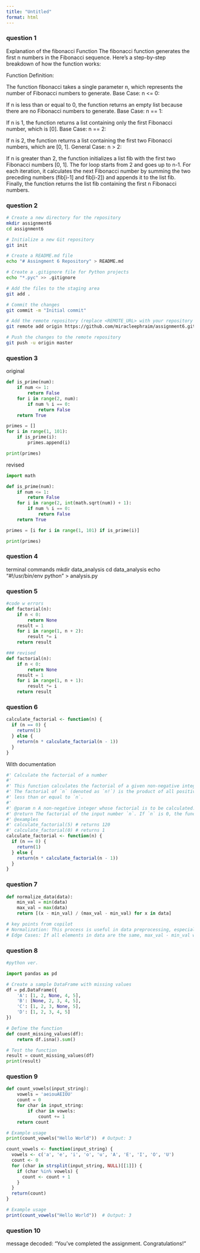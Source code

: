 ```yaml
---
title: "Untitled"
format: html
---
```

### question 1 
Explanation of the fibonacci Function
The fibonacci function generates the first n numbers in the Fibonacci sequence. Here's a step-by-step breakdown of how the function works:

Function Definition:

The function fibonacci takes a single parameter n, which represents the number of Fibonacci numbers to generate.
Base Case: n <= 0:

If n is less than or equal to 0, the function returns an empty list because there are no Fibonacci numbers to generate.
Base Case: n == 1:

If n is 1, the function returns a list containing only the first Fibonacci number, which is [0].
Base Case: n == 2:

If n is 2, the function returns a list containing the first two Fibonacci numbers, which are [0, 1].
General Case: n > 2:

If n is greater than 2, the function initializes a list fib with the first two Fibonacci numbers [0, 1].
The for loop starts from 2 and goes up to n-1. For each iteration, it calculates the next Fibonacci number by summing the two preceding numbers (fib[i-1] and fib[i-2]) and appends it to the list fib.
Finally, the function returns the list fib containing the first n Fibonacci numbers.

### question 2
```bash
# Create a new directory for the repository
mkdir assignment6
cd assignment6

# Initialize a new Git repository
git init

# Create a README.md file
echo "# Assingment 6 Repository" > README.md

# Create a .gitignore file for Python projects
echo "*.pyc" >> .gitignore

# Add the files to the staging area
git add .

# Commit the changes
git commit -m "Initial commit"

# Add the remote repository (replace <REMOTE_URL> with your repository URL)
git remote add origin https://github.com/miracleephraim/assignment6.git

# Push the changes to the remote repository
git push -u origin master
```

### question 3

original
``` python
def is_prime(num):
    if num <= 1:
        return False
    for i in range(2, num):
        if num % i == 0:
            return False
    return True

primes = []
for i in range(1, 101):
    if is_prime(i):
        primes.append(i)

print(primes)
```

revised
```python
import math

def is_prime(num):
    if num <= 1:
        return False
    for i in range(2, int(math.sqrt(num)) + 1):
        if num % i == 0:
            return False
    return True

primes = [i for i in range(1, 101) if is_prime(i)]

print(primes)
```

### question 4
terminal commands
mkdir data_analysis
cd data_analysis
echo "#!/usr/bin/env python" > analysis.py

### question 5
```python
#code w errors
def factorial(n):
    if n < 0:
        return None
    result = 1
    for i in range(1, n + 2):
        result *= i
    return result

```

```python
### revised 
def factorial(n):
    if n < 0:
        return None
    result = 1
    for i in range(1, n + 1):
        result *= i
    return result
```

### question 6
``` r
calculate_factorial <- function(n) {
  if (n == 0) {
    return(1)
  } else {
    return(n * calculate_factorial(n - 1))
  }
}
```

With documentation
```r

#' Calculate the factorial of a number
#'
#' This function calculates the factorial of a given non-negative integer `n`.
#' The factorial of `n` (denoted as `n!`) is the product of all positive integers
#' less than or equal to `n`.
#'
#' @param n A non-negative integer whose factorial is to be calculated.
#' @return The factorial of the input number `n`. If `n` is 0, the function returns 1.
#' @examples
#' calculate_factorial(5) # returns 120
#' calculate_factorial(0) # returns 1
calculate_factorial <- function(n) {
  if (n == 0) {
    return(1)
  } else {
    return(n * calculate_factorial(n - 1))
  }
}
```

### question 7
``` python
def normalize_data(data):
    min_val = min(data)
    max_val = max(data)
    return [(x - min_val) / (max_val - min_val) for x in data]

# key points from copilot
# Normalization: This process is useful in data preprocessing, especially in machine learning, where features are often normalized to improve the performance of algorithms.
# Edge Cases: If all elements in data are the same, max_val - min_val would be 0, leading to a division by zero error. This should be handled in a robust implementation.
```

### question 8
``` python
#python ver. 

import pandas as pd

# Create a sample DataFrame with missing values
df = pd.DataFrame({
    'A': [1, 2, None, 4, 5],
    'B': [None, 2, 3, 4, 5],
    'C': [1, 2, 3, None, 5],
    'D': [1, 2, 3, 4, 5]
})

# Define the function
def count_missing_values(df):
    return df.isna().sum()

# Test the function
result = count_missing_values(df)
print(result)

```

### question 9
``` python
def count_vowels(input_string):
    vowels = 'aeiouAEIOU'
    count = 0
    for char in input_string:
        if char in vowels:
            count += 1
    return count

# Example usage
print(count_vowels("Hello World"))  # Output: 3
```

``` r
count_vowels <- function(input_string) {
  vowels <- c('a', 'e', 'i', 'o', 'u', 'A', 'E', 'I', 'O', 'U')
  count <- 0
  for (char in strsplit(input_string, NULL)[[1]]) {
    if (char %in% vowels) {
      count <- count + 1
    }
  }
  return(count)
}

# Example usage
print(count_vowels("Hello World"))  # Output: 3
```

### question 10
message decoded: "You've completed the assignment. Congratulations!"